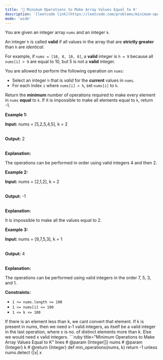 ```yaml
---
title: '🧩 Minimum Operations to Make Array Values Equal to K'
description: '[leetcode link](https://leetcode.com/problems/minimum-operations-to-make-array-values-equal-to-k/description/)'
mode: 'wide'
---
```

<Tabs>
  <Tab title="Question" icon="circle-question" iconType="regular">
    <Card>
      <p>You are given an integer array <code>nums</code> and an integer <code>k</code>.</p>  <p>An integer <code>h</code> is called <strong>valid</strong> if all values in the array that are <strong>strictly greater</strong> than <code>h</code> are <em>identical</em>.</p>  <p>For example, if <code>nums = [10, 8, 10, 8]</code>, a <strong>valid</strong> integer is <code>h = 9</code> because all <code>nums[i] &gt; 9</code>&nbsp;are equal to 10, but 5 is not a <strong>valid</strong> integer.</p>  <p>You are allowed to perform the following operation on <code>nums</code>:</p>  <ul>  <li>Select an integer <code>h</code> that is <em>valid</em> for the <strong>current</strong> values in <code>nums</code>.</li>  <li>For each index <code>i</code> where <code>nums[i] &gt; h</code>, set <code>nums[i]</code> to <code>h</code>.</li> </ul>  <p>Return the <strong>minimum</strong> number of operations required to make every element in <code>nums</code> <strong>equal</strong> to <code>k</code>. If it is impossible to make all elements equal to <code>k</code>, return -1.</p>   <p><strong class="example">Example 1:</strong></p>  <div class="example-block"> <p><strong>Input:</strong> <span class="example-io">nums = [5,2,5,4,5], k = 2</span></p>  <p><br/> <strong>Output:</strong> <span class="example-io">2</span></p>  <p><br/> <strong>Explanation:</strong></p>  <p>The operations can be performed in order using valid integers 4 and then 2.</p> </div>  <p><strong class="example">Example 2:</strong></p>  <div class="example-block"> <p><strong>Input:</strong> <span class="example-io">nums = [2,1,2], k = 2</span></p>  <p><br/> <strong>Output:</strong> <span class="example-io">-1</span></p>  <p><br/> <strong>Explanation:</strong></p>  <p>It is impossible to make all the values equal to 2.</p> </div>  <p><strong class="example">Example 3:</strong></p>  <div class="example-block"> <p><strong>Input:</strong> <span class="example-io">nums = [9,7,5,3], k = 1</span></p>  <p><br/> <strong>Output:</strong> <span class="example-io">4</span></p>  <p><br/> <strong>Explanation:</strong></p>  <p>The operations can be performed using valid integers in the order 7, 5, 3, and 1.</p> </div>   <p><strong>Constraints:</strong></p>  <ul>  <li><code>1 &lt;= nums.length &lt;= 100 </code></li>  <li><code>1 &lt;= nums[i] &lt;= 100</code></li>  <li><code>1 &lt;= k &lt;= 100</code></li> </ul> 
    </Card>
  </Tab>
  <Tab title="Solution" icon="lightbulb" iconType="regular" >
    <Card>
      If there is an element less than k, we cant convert that element. If k is present in nums, then we need x-1 valid integers, as itself be a valid integer in the last operation, where x is no. of distinct elements more than k. Else we would need x valid integers.
    </Card>
  <Expandable title="code">
    <CodeGroup dropdown>
```ruby title="Minimum Operations to Make Array Values Equal to K" lines
# @param {Integer[]} nums
# @param {Integer} k
# @return {Integer}
def min_operations(nums, k)
  return -1 unless nums.detect {|x| x<k}.nil?
  num_set = nums.to_set
  num_set.include?(k) ? (num_set.size-1) : num_set.size
end
```
    </CodeGroup>
  </Expandable>
  </Tab>
</Tabs>